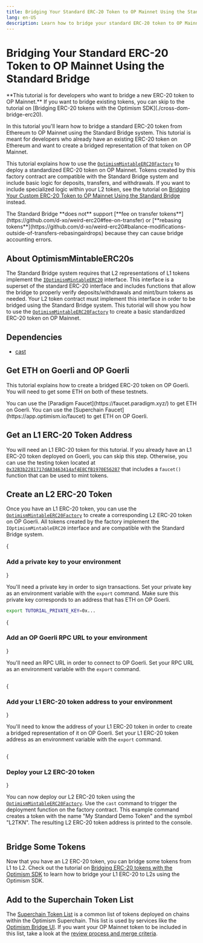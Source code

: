 ```yaml
---
title: Bridging Your Standard ERC-20 Token to OP Mainnet Using the Standard Bridge
lang: en-US
description: Learn how to bridge your standard ERC-20 token to OP Mainnet using the standard bridge.
---
```



# Bridging Your Standard ERC-20 Token to OP Mainnet Using the Standard Bridge

<Callout type="info">
**This tutorial is for developers who want to bridge a new ERC-20 token to OP Mainnet.**
If you want to bridge existing tokens, you can skip to the tutorial on [Bridging ERC-20 tokens with the Optimism SDK](./cross-dom-bridge-erc20).
</Callout>

In this tutorial you'll learn how to bridge a standard ERC-20 token from Ethereum to OP Mainnet using the Standard Bridge system.
This tutorial is meant for developers who already have an existing ERC-20 token on Ethereum and want to create a bridged representation of that token on OP Mainnet.

This tutorial explains how to use the [`OptimismMintableERC20Factory`](https://github.com/ethereum-optimism/optimism/blob/186e46a47647a51a658e699e9ff047d39444c2de/packages/contracts-bedrock/contracts/universal/OptimismMintableERC20Factory.sol) to deploy a standardized ERC-20 token on OP Mainnet.
Tokens created by this factory contract are compatible with the Standard Bridge system and include basic logic for deposits, transfers, and withdrawals.
If you want to include specialized logic within your L2 token, see the tutorial on [Bridging Your Custom ERC-20 Token to OP Mainnet Using the Standard Bridge](./standard-bridge-custom-token) instead.

<Callout type="error">
The Standard Bridge **does not** support [**fee on transfer tokens**](https://github.com/d-xo/weird-erc20#fee-on-transfer) or [**rebasing tokens**](https://github.com/d-xo/weird-erc20#balance-modifications-outside-of-transfers-rebasingairdrops) because they can cause bridge accounting errors.
</Callout>

## About OptimismMintableERC20s

The Standard Bridge system requires that L2 representations of L1 tokens implement the [`IOptimismMintableERC20`](https://github.com/ethereum-optimism/optimism/blob/v1.1.4/packages/contracts-bedrock/src/universal/IOptimismMintableERC20.sol) interface.
This interface is a superset of the standard ERC-20 interface and includes functions that allow the bridge to properly verify deposits/withdrawals and mint/burn tokens as needed.
Your L2 token contract must implement this interface in order to be bridged using the Standard Bridge system.
This tutorial will show you how to use the [`OptimismMintableERC20Factory`](https://github.com/ethereum-optimism/optimism/blob/186e46a47647a51a658e699e9ff047d39444c2de/packages/contracts-bedrock/contracts/universal/OptimismMintableERC20Factory.sol) to create a basic standardized ERC-20 token on OP Mainnet.

## Dependencies

*   [cast](https://book.getfoundry.sh/getting-started/installation)

## Get ETH on Goerli and OP Goerli

This tutorial explains how to create a bridged ERC-20 token on OP Goerli.
You will need to get some ETH on both of these testnets.

<Callout type="info">
You can use the [Paradigm Faucet](https://faucet.paradigm.xyz/) to get ETH on Goerli.
You can use the [Superchain Faucet](https://app.optimism.io/faucet) to get ETH on OP Goerli.
</Callout>

## Get an L1 ERC-20 Token Address

You will need an L1 ERC-20 token for this tutorial.
If you already have an L1 ERC-20 token deployed on Goerli, you can skip this step.
Otherwise, you can use the testing token located at [`0x32B3b2281717dA83463414af4E8CfB1970E56287`](https://goerli.etherscan.io/address/0x32B3b2281717dA83463414af4E8CfB1970E56287) that includes a `faucet()` function that can be used to mint tokens.

## Create an L2 ERC-20 Token

Once you have an L1 ERC-20 token, you can use the [`OptimismMintableERC20Factory`](https://github.com/ethereum-optimism/optimism/blob/186e46a47647a51a658e699e9ff047d39444c2de/packages/contracts-bedrock/contracts/universal/OptimismMintableERC20Factory.sol) to create a corresponding L2 ERC-20 token on OP Goerli.
All tokens created by the factory implement the `IOptimismMintableERC20` interface and are compatible with the Standard Bridge system.

<Steps>

{<h3>Add a private key to your environment</h3>}

You'll need a private key in order to sign transactions.
Set your private key as an environment variable with the `export` command.
Make sure this private key corresponds to an address that has ETH on OP Goerli.

```bash
export TUTORIAL_PRIVATE_KEY=0x...
```

{<h3>Add an OP Goerli RPC URL to your environment</h3>}

You'll need an RPC URL in order to connect to OP Goerli.
Set your RPC URL as an environment variable with the `export` command.

```bash file=<rootDir>/public/tutorials/standard-bridge-standard-token.sh#L1 hash=89ea82af22924b4ef63c8b80d126d895
```

{<h3>Add your L1 ERC-20 token address to your environment</h3>}

You'll need to know the address of your L1 ERC-20 token in order to create a bridged representation of it on OP Goerli.
Set your L1 ERC-20 token address as an environment variable with the `export` command.

```bash file=<rootDir>/public/tutorials/standard-bridge-standard-token.sh#L3-L4 hash=4a3583a77d966c2b75d95ea700f25472
```

{<h3>Deploy your L2 ERC-20 token</h3>}

You can now deploy our L2 ERC-20 token using the [`OptimismMintableERC20Factory`](https://github.com/ethereum-optimism/optimism/blob/186e46a47647a51a658e699e9ff047d39444c2de/packages/contracts-bedrock/contracts/universal/OptimismMintableERC20Factory.sol).
Use the `cast` command to trigger the deployment function on the factory contract.
This example command creates a token with the name "My Standard Demo Token" and the symbol "L2TKN".
The resulting L2 ERC-20 token address is printed to the console.

```bash file=<rootDir>/public/tutorials/standard-bridge-standard-token.sh#L6 hash=3050258730403cff7c30196a534b42d5
```

</Steps>

## Bridge Some Tokens

Now that you have an L2 ERC-20 token, you can bridge some tokens from L1 to L2.
Check out the tutorial on [Bridging ERC-20 tokens with the Optimism SDK](./cross-dom-bridge-erc20) to learn how to bridge your L1 ERC-20 to L2s using the Optimism SDK.

## Add to the Superchain Token List

The [Superchain Token List](https://github.com/ethereum-optimism/ethereum-optimism.github.io#readme) is a common list of tokens deployed on chains within the Optimism Superchain.
This list is used by services like the [Optimism Bridge UI](https://app.optimism.io/bridge).
If you want your OP Mainnet token to be included in this list, take a look at the [review process and merge criteria](https://github.com/ethereum-optimism/ethereum-optimism.github.io#review-process-and-merge-criteria).

